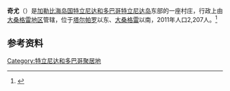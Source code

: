{{Infobox settlement
| name                    = 奇尤
| native_name             = {{lang|en|Cheeyou}}
| settlement_type         = 村
| pushpin_map             = Trinidad and Tobago
| coordinates             = {{coord|10|32|58|N|61|7|58|W|region:TT|display=it}}
| subdivision_type        = [[世界政區索引|国家]]
| subdivision_name        = {{TTO}}
| subdivision_type1       = 地区
| subdivision_name1       = [[大桑格雷地区|大桑格雷地区]]
| population_as_of        = 2011
| population_footnotes    = <ref name="DR"/>
| population_total        = 2207
| timezone1               = AST
| utc_offset1             = -4
}}
'''奇尤'''（{{lang-en|Cheeyou}}）是[[加勒比海|加勒比海]][[岛国|岛国]][[特立尼达和多巴哥|特立尼达和多巴哥]][[特立尼达岛|特立尼达岛]]东部的一座村庄，行政上由[[大桑格雷地区|大桑格雷地区]]管辖，位于[[塔尔帕罗|塔尔帕罗]]以东、[[大桑格雷|大桑格雷]]以南，2011年人口2,207人。<ref name="DR">{{cite web|url=http://www.guardian.co.tt/sites/default/files/story/2011_DemographicReport.pdf|title=Trinidad and Tobago 2011 Census|publisher=Ministry of Planning and Sustainable Development|date=2012-11-30|accessdate=2015-09-15|archiveurl=https://web.archive.org/web/20150924042445/http://www.guardian.co.tt/sites/default/files/story/2011_DemographicReport.pdf|archivedate=2015-09-24|dead-url=yes}}</ref>

== 参考资料 ==
{{reflist}}

{{TrinidadTobago-geo-stub}}

{{DEFAULTSORT:Cheeyou}}
[[Category:特立尼达和多巴哥聚居地|Category:特立尼达和多巴哥聚居地]]